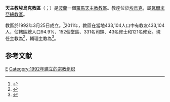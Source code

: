 {{Multiple issues|
{{Primarysources|time=2019-12-16T08:09:35+00:00}}
{{Refimprove|time=2019-12-16T08:09:35+00:00}}
}}
{{NoteTA
|1=zh-hant:哈德良; zh-hans:哈德良; zh-hk:亞德;
}}
{{Infobox Roman Catholic diocese
|name= 埃烏克
|jurisdiction=教區
|latin = Dioecesis Liccanensis
|border = catholic
|image = [[File:Ełk_Katedra_Św._Wojciecha_002.jpg|250px]]
|caption = 聖亞德伯主教座堂 
|location = [[波蘭|波蘭]]
|territory =[[埃烏克|埃烏克]]
|population =433,104 
|rite = [[羅馬禮|羅馬禮]]
|patron = 
|province = [[天主教瓦爾米亞總教區|瓦爾米亞]]
|established = 1992年
|cathedral = [[聖亞德伯主教座堂_(埃烏克)|聖亞德伯主教座堂]]
|cocathedral =
|leadership = 主教
|website = http://diecezjaelk.pl/
|pope = {{incumbent pope}}
|ordinary = {{link-pl|喬治·馬祖爾 (主教)|Jerzy Mazur (biskup)|喬治·馬祖爾}}
|coadjutor bishop =
|auxiliary = {{link-pl|亞德·加爾巴斯|Adrian Galbas|亞德·若瑟·加爾巴斯}}
|emeritus =
}}
'''天主教埃烏克教區'''（{{lang-la|Dioecesis Liccanensis}}；{{lang-pl|Diecezja ełcka}}）是[[波蘭|波蘭]]一個[[羅馬天主教|羅馬天主教]][[教區|教區]]。教座位於[[埃烏克|埃烏克]]，屬[[天主教瓦爾米亞總教區|瓦爾米亞總教區]]。

教區於1992年3月25日成立。<ref name="">{{cite journal|journal=[[宗座公報|宗座公報]]|publisher=梵蒂岡出版社|volume=84|title=''Totus Tuus Poloniae populus''|page=1099|url=http://www.vatican.va/archive/aas/documents/AAS%2084%20%5B1992%5D%20-%20ocr.pdf|access-date=2012-07-18|archive-date=2020-07-13|archive-url=https://web.archive.org/web/20200713051903/http://www.vatican.va/archive/aas/documents/AAS%2084%20%5B1992%5D%20-%20ocr.pdf|dead-url=no}}</ref>2011年，教區在當地433,104人口中有教友433,104人，佔轄區總人口94.9%、152個堂區、331名司鐸、43名修士和121名修女。現任主教為{{link-pl|喬治·馬祖爾 (主教)|Jerzy Mazur (biskup)|喬治·馬祖爾}}<ref>{{cite press release |title=RINUNCE E NOMINE, 17.04.2003 |url=https://press.vatican.va/content/salastampa/it/bollettino/pubblico/2003/04/17/0202/00590.html |publisher=Sala Stampa della Santa Sede |accessdate=2019-12-16 |archiveurl=https://web.archive.org/web/20191216071355/https://press.vatican.va/content/salastampa/it/bollettino/pubblico/2003/04/17/0202/00590.html |archivedate=2019-12-16 |language=it |date=2003-04-17 |dead-url=no }}</ref>，輔理主教為{{link-pl|亞德·加爾巴斯|Adrian Galbas|亞德·若瑟·加爾巴斯}}<ref>{{cite press release |title=Resignations and Appointments, 12.12.2019 |url=https://press.vatican.va/content/salastampa/en/bollettino/pubblico/2019/12/12/191212e.html |publisher=Holy See Press Office |accessdate=2019-12-15 |archiveurl=https://web.archive.org/web/20191215093308/https://press.vatican.va/content/salastampa/en/bollettino/pubblico/2019/12/12/191212e.html |archivedate=2019-12-15 |language=en |date=2019-12-12 |dead-url=no }}</ref>。

==参考文献==
{{reflist}}

{{波蘭天主教教區}}

[[Category:波蘭天主教教區|E]]
[[Category:1992年建立的宗教组织|Category:1992年建立的宗教组织]]